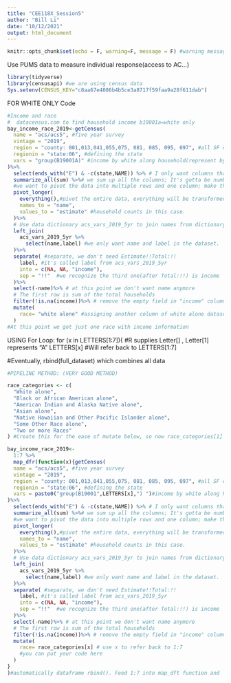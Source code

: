```yaml
---
title: "CEE118X_Session5"
author: "Bill Li"
date: "10/12/2021"
output: html_document
---
```


```r
knitr::opts_chunk$set(echo = F, warning=F, message = F) #warning messages and codes do not show
```

Use PUMS data to measure individual response(access to AC...)


```r
library(tidyverse)
library(censusapi) #we are using census data
Sys.setenv(CENSUS_KEY="c8aa67e4086b4b5ce3a8717f59faa9a28f611dab")
```


FOR WHITE ONLY Code
```r
#Income and race
#  datacensus.com to find household income b19001a=white only
bay_income_race_2019<-getCensus(
  name = "acs/acs5", #five year survey
  vintage = "2019",
  region = "county: 001,013,041,055,075, 081, 085, 095, 097", #all SF counties
  regionin = "state:06", #defining the state
  vars = "group(B19001A)" #income by white along household(represent by "A")
)%>%
  select(ends_with("E") & -c(state,NAME)) %>% # I only want columns that ends with "E" also get rid of state and NAME column; We want bay area total income from white. -c removes the field of state and NAME. 
  summarize_all(sum) %>%# we sum up all the columns; It's gotta be numbers
  #we want to pivot the data into multiple rows and one column; make the dataset verticle
  pivot_longer(
    everything(),#pivot the entire data, everything will be transformed
    names_to = "name",
    values_to = "estimate" #household counts in this case. 
  )%>%
  # Use data dictionary acs_vars_2019_5yr to join names from dictionary with our data
  left_join(
    acs_vars_2019_5yr %>% 
      select(name,label) #we only want name and label in the dataset. 
  )%>%
  separate( #separate, we don't need Estimate!!Total:!!
    label, #it's called label from acs_vars_2019_5yr
    into = c(NA, NA, "income"),
    sep = "!!"  #we recognize the third one(after Total:!!) is income
  )%>%
  select(-name)%>% # at this point we don't want name anymore
  # The first row is sum of the total households
  filter(!is.na(income))%>% # remove the empty field in "income" column. NEED TO ADD ! to remove empty field!!!
  mutate(
    race= "white alone" #assigning another column of white alone dataset. 
  )
#At this point we got just one race with income information 
```
USING For Loop:
for (x in LETTERS[1:7]){ #R supplies Letter[] , Letter[1] represents "A"
  LETTERS[x] #Will refer back to LETTERS[1:7]
  
  #Eventually,
  rbind(full_dataset) which combines all data
  

```r
#PIPELINE METHOD: (VERY GOOD METHOD)

race_categories <- c(
  "White alone",
  "Black or African American alone",
  "American Indian and Alaska Native alone",
  "Asian alone",
  "Native Hawaiian and Other Pacific Islander alone",
  "Some Other Race alone",
  "Two or more Races"
) #Create this for the ease of mutate below, so now race_categories[1] refers to white alone. 

bay_income_race_2019<-
  1:7 %>%
  map_dfr(function(x){getCensus(
  name = "acs/acs5", #five year survey
  vintage = "2019",
  region = "county: 001,013,041,055,075, 081, 085, 095, 097", #all SF counties
  regionin = "state:06", #defining the state
  vars = paste0("group(B19001",LETTERS[x],") ")#income by white along household(represent by "A")
)%>%
  select(ends_with("E") & -c(state,NAME)) %>% # I only want columns that ends with "E" also get rid of state and NAME column; We want bay area total income from white. -c removes the field of state and NAME. 
  summarize_all(sum) %>%# we sum up all the columns; It's gotta be numbers
  #we want to pivot the data into multiple rows and one column; make the dataset verticle
  pivot_longer(
    everything(),#pivot the entire data, everything will be transformed
    names_to = "name",
    values_to = "estimate" #household counts in this case. 
  )%>%
  # Use data dictionary acs_vars_2019_5yr to join names from dictionary with our data
  left_join(
    acs_vars_2019_5yr %>% 
      select(name,label) #we only want name and label in the dataset. 
  )%>%
  separate( #separate, we don't need Estimate!!Total:!!
    label, #it's called label from acs_vars_2019_5yr
    into = c(NA, NA, "income"),
    sep = "!!"  #we recognize the third one(after Total:!!) is income
  )%>%
  select(-name)%>% # at this point we don't want name anymore
  # The first row is sum of the total households
  filter(!is.na(income))%>% # remove the empty field in "income" column. NEED TO ADD ! to remove empty field!!!
  mutate(
    race= race_categories[x] # use x to refer back to 1:7
    #you can put your code here
  )
}
)#automatically dataframe rbind(). Feed 1:7 into map_dft function and 
```


